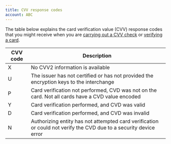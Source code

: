 ```yaml
---
title: CVV response codes
account: ABC
---
```


The table below explains the card verification value (CVV) response codes that you might receive when you are [carrying out a CVV check](/display/DOCS/CVV+check) or [verifying a card](/display/DOCS/Card+verification).

| CVV code | Description |
| -------- | ----------- |
| X | No CVV2 information is available |
| U | The issuer has not certified or has not provided the encryption keys to the interchange |
| P | Card verification not performed, CVD was not on the card. Not all cards have a CVD value encoded |
| Y | Card verification performed, and CVD was valid |
| D | Card verification performed, and CVD was invalid |
| N | Authorizing entity has not attempted card verification or could not verify the CVD due to a security device error
